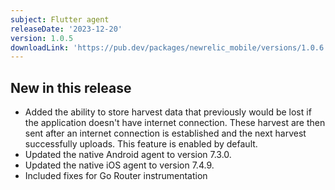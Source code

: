 ```yaml
---
subject: Flutter agent
releaseDate: '2023-12-20'
version: 1.0.5
downloadLink: 'https://pub.dev/packages/newrelic_mobile/versions/1.0.6'
---
```


## New in this release

* Added the ability to store harvest data that previously would be lost if the application doesn't have internet connection. These harvest are then sent after an internet connection is established and the next harvest successfully uploads. This feature is enabled by default.
* Updated the native Android agent to version 7.3.0.
* Updated the native iOS agent to version 7.4.9.
* Included fixes for Go Router instrumentation
